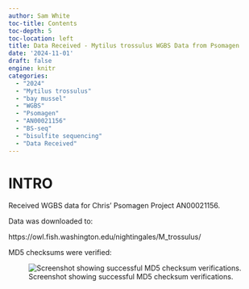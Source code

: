 ```yaml
---
author: Sam White
toc-title: Contents
toc-depth: 5
toc-location: left
title: Data Received - Mytilus trossulus WGBS Data from Psomagen
date: '2024-11-01'
draft: false
engine: knitr
categories: 
  - "2024"
  - "Mytilus trossulus"
  - "bay mussel"
  - "WGBS"
  - "Psomagen"
  - "AN00021156"
  - "BS-seq"
  - "bisulfite sequencing"
  - "Data Received"
---
```

# INTRO

Received WGBS data for Chris' Psomagen Project AN00021156.

Data was downloaded to:

https://owl.fish.washington.edu/nightingales/M_trossulus/

MD5 checksums were verified:

![Screenshot showing successful MD5 checksum verifications.](./20241101-mtro-md5sum-check-screenshot.png){#fig-ladder fig-alt="Screenshot showing successful MD5 checksum verifications." .lightbox}
